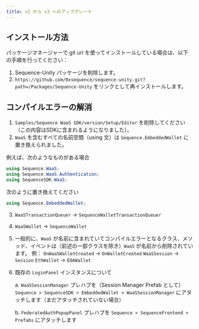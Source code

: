 ```yaml
---
title: v2 から v3 へのアップグレード
---
```


## インストール方法
パッケージマネージャーで git url を使ってインストールしている場合は、以下の手順を行ってください：
1. Sequence-Unity パッケージを削除します。
2. `https://github.com/0xsequence/sequence-unity.git?path=/Packages/Sequence-Unity` をリンクとして再インストールします。

## コンパイルエラーの解消

1. `Samples/Sequence WaaS SDK/version/Setup/Editor` を削除してください（この内容はSDKに含まれるようになりました）。
2. `WaaS` を含むすべての名前空間（using 文）は `Sequence.EmbeddedWallet` に置き換えられました。

例えば、次のようなものがある場合

```csharp
using Sequence.WaaS;
using Sequence.WaaS.Authentication;
using SequenceSDK.WaaS;
```

次のように置き換えてください

```csharp
using Sequence.EmbeddedWallet;
```

3. `WaaSTransactionQueuer` -> `SequenceWalletTransactionQueuer`
4. `WaaSWallet` -> `SequenceWallet`
5. 一般的に、`WaaS` が名前に含まれていてコンパイルエラーとなるクラス、メソッド、イベントは（前述の一部クラスを除き）`WaaS` が名前から削除されています。
   例：
   `OnWaaSWalletCreated` -> `OnWalletCreated`
   `WaaSSession` -> `Session`
   `EthWallet` -> `EOAWallet`
6.  既存の `LoginPanel` インスタンスについて

    a. `WaaSSessionManager` プレハブを（Session Manager Prefab として）`Sequence > SequenceSDK > EmbeddedWallet > WaaSSessionManager` にアタッチします（まだアタッチされていない場合）

    b. `FederatedAuthPopupPanel` プレハブを `Sequence > SequenceFrontend > Prefabs` にアタッチします